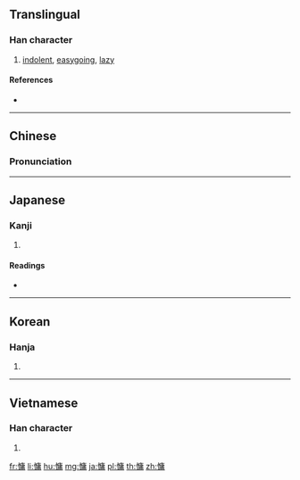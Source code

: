 ==Translingual==

===Han character===
{{Han char|rn=61|rad=心|as=11|sn=14|four=90027|canj=PILB|ids=⿰忄庸}}

# [[indolent]], [[easygoing]], [[lazy]]

====References====
* {{Han ref|kx=0400.120|dkj=11144|dj=0740.070|hdz=42347.090|uh=6175|ud=24949|bh=BA48|bd=47688}}

----

==Chinese==
{{zh-forms}}

===Pronunciation===
{{zh-pron
|m=yōng,yóng
|c=jung4
|mc=y
|oc=y
|ma=
|cat=a
}}

----

==Japanese==

===Kanji===
{{ja-kanji|grade=|rs=心11}}

# {{defn|lang=ja|sort=心11}}

====Readings====
* {{ja-readings|on=[[よう]] (yō), [[しょう]] (shō)|kun=[[ものうい]] (monoui)}}

----

==Korean==

===Hanja===
{{ko-hanja|hangeul=용|eumhun=|rv=yong|mr=yong|y=yong}}

# {{defn|lang=ko|sort=心11}}

----

==Vietnamese==

===Han character===
{{vi-readings|rs=心11|hanviet=thuồng}}

# {{defn|lang=vi|sort=心11}}

[[fr:慵]]
[[li:慵]]
[[hu:慵]]
[[mg:慵]]
[[ja:慵]]
[[pl:慵]]
[[th:慵]]
[[zh:慵]]